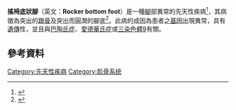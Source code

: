 {{Infobox Disease
 | Name           = 搖椅底狀腳
 | Image          = 
 | Caption        = 
 | DiseasesDB     = 
 | ICD10          = 
 | ICD9           = {{ICD9|754.61}}
 | ICDO           = 
 | OMIM           = 
 | MedlinePlus    = 
 | eMedicineSubj  = 
 | eMedicineTopic = 
 | MeshID         = 
}}
'''搖椅底狀腳'''（英文：'''Rocker bottom foot'''）是一種[[腳|腳]]部異常的先天性疾病<ref name="urlThe Newborn Foot - February 15, 2004 - American Family Physician">{{cite web |url=http://www.aafp.org/afp/2004/0215/p865.html |title=The Newborn Foot - February 15, 2004 - American Family Physician |format= |work= |accessdate=2009-04-08 |archive-date=2020-11-11 |archive-url=https://web.archive.org/web/20201111232643/https://www.aafp.org/afp/2004/0215/p865.html |dead-url=no }}</ref>，其病徵為突出的[[跟骨|跟骨]]及突出而圓潤的腳底<ref name="urlPediatric Pathology">{{cite web |url=http://library.med.utah.edu/WebPath/PEDHTML/PED228.html |title=Pediatric Pathology |format= |work= |accessdate=2009-04-08 |archive-date=2017-05-23 |archive-url=https://web.archive.org/web/20170523043015/http://library.med.utah.edu/WebPath/PEDHTML/PED228.html |dead-url=no }}</ref>。此病的成因為患者之[[基因|基因]]出現異常，具有[[遺傳|遺傳]]性，並且與[[巴陶氏症|巴陶氏症]]、[[愛德華氏症|愛德華氏症]]或[[三染色體9|三染色體9]]有關。

==參考資料==
{{reflist}}

{{med-stub}}

[[Category:先天性疾病|Category:先天性疾病]]
[[Category:肌骨系统|Category:肌骨系统]]